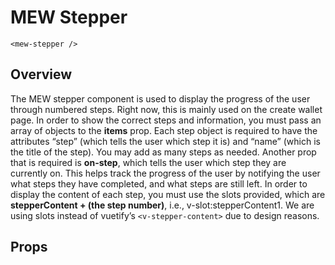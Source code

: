 

# MEW Stepper
`<mew-stepper />`

## Overview
The MEW stepper component is used to display the progress of the user through numbered steps. Right now, this is mainly used on the create wallet page. In order to show the correct steps and information, you must pass an array of objects to the **items** prop. Each step object is required to have the attributes “step” (which tells the user which step it is) and “name” (which is the title of the step). You may add as many steps as needed. Another prop that is required is **on-step**, which tells the user which step they are currently on. This helps track the progress of the user by notifying the user what steps they have completed, and what steps are still left. In order to display the content of each step, you must use the slots provided, which are **stepperContent + (the step number)**, i.e., v-slot:stepperContent1. We are using slots instead of vuetify’s `<v-stepper-content>` due to design reasons. 
## Props
<Props of={MewStepper} />
<Preview><Story id="mewstepper--mew-stepper" /></Preview>

